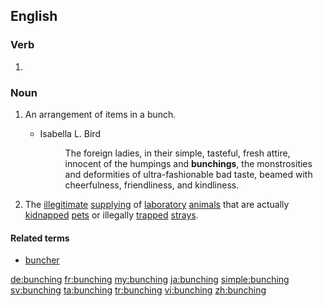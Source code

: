 ==English==

===Verb===
{{head|en|present participle}}

# {{present participle of|bunch|lang=en}}

===Noun===
{{en-noun}}

# {{context|countable|lang=en}} An arrangement of items in a bunch.
#* Isabella L. Bird
#*: The foreign ladies, in their simple, tasteful, fresh attire, innocent of the humpings and '''bunchings''', the monstrosities and deformities of ultra-fashionable bad taste, beamed with cheerfulness, friendliness, and kindliness.
# {{context|uncountable|lang=en}} The [[illegitimate]] [[supply]]ing of [[laboratory]] [[animal]]s that are actually [[kidnap]]ped [[pet]]s or illegally [[trap]]ped [[stray]]s.

====Related terms====
* [[buncher]]

[[de:bunching]]
[[fr:bunching]]
[[my:bunching]]
[[ja:bunching]]
[[simple:bunching]]
[[sv:bunching]]
[[ta:bunching]]
[[tr:bunching]]
[[vi:bunching]]
[[zh:bunching]]